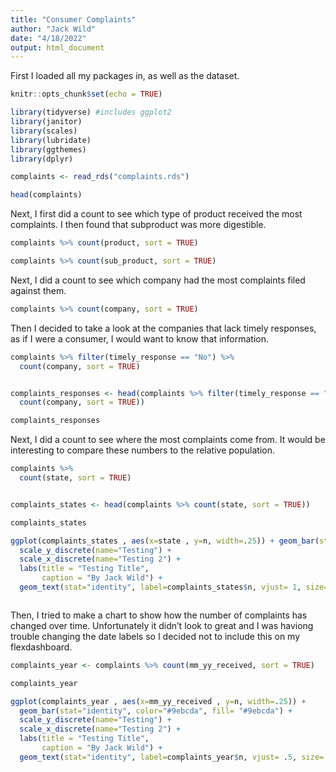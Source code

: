 ```yaml
---
title: "Consumer Complaints"
author: "Jack Wild"
date: "4/18/2022"
output: html_document
---
```

First I loaded all my packages in, as well as the dataset. 
```r
knitr::opts_chunk$set(echo = TRUE)

library(tidyverse) #includes ggplot2
library(janitor) 
library(scales)
library(lubridate)
library(ggthemes)
library(dplyr)

complaints <- read_rds("complaints.rds")

head(complaints)

```

Next, I first did a count to see which type of product received the most complaints. I then found that subproduct was more digestible. 

```r

complaints %>% count(product, sort = TRUE)

complaints %>% count(sub_product, sort = TRUE)

```

Next, I did a count to see which company had the most complaints filed against them. 

```r

complaints %>% count(company, sort = TRUE)

```
Then I decided to take a look at the companies that lack timely responses, as if I were a consumer, I would want to know that information. 

```r

complaints %>% filter(timely_response == "No") %>% 
  count(company, sort = TRUE)


complaints_responses <- head(complaints %>% filter(timely_response == "No") %>% 
  count(company, sort = TRUE))

complaints_responses

```
Next, I did a count to see where the most complaints come from. It would be interesting to compare these numbers to the relative population. 

```r

complaints %>% 
  count(state, sort = TRUE)


complaints_states <- head(complaints %>% count(state, sort = TRUE))

complaints_states

ggplot(complaints_states , aes(x=state , y=n, width=.25)) + geom_bar(stat="identity", color="#9ebcda", fill= "#9ebcda") +
  scale_y_discrete(name="Testing") +
  scale_x_discrete(name="Testing 2") +
  labs(title = "Testing Title", 
       caption = "By Jack Wild") +
  geom_text(stat="identity", label=complaints_states$n, vjust= 1, size=3)



```

Then, I tried to make a chart to show how the number of complaints has changed over time. Unfortunately it didn't look to great and I was haviong trouble changing the date labels so I decided not to include this on my flexdashboard. 

```r

complaints_year <- complaints %>% count(mm_yy_received, sort = TRUE)

complaints_year

ggplot(complaints_year , aes(x=mm_yy_received , y=n, width=.25)) +
  geom_bar(stat="identity", color="#9ebcda", fill= "#9ebcda") +
  scale_y_discrete(name="Testing") +
  scale_x_discrete(name="Testing 2") +
  labs(title = "Testing Title", 
       caption = "By Jack Wild") +
  geom_text(stat="identity", label=complaints_year$n, vjust= .5, size=.5)

```
